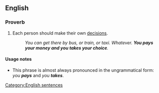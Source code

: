 ==English==

===Proverb===
{{infl|en|proverb|head=[[you]] [[pays]] [[your]] [[money]] [[and]] [[you]] [[takes]] [[your]] [[choice]]}}

# Each person should make their own [[decisions]].
#:''You can get there by bus, or train, or taxi. Whatever. '''You pays your money and you takes your choice'''.''

====Usage notes====
* This phrase is almost always pronounced in the ungrammatical form: ''you '''pays''''' and ''you '''takes'''''.

[[Category:English sentences]]